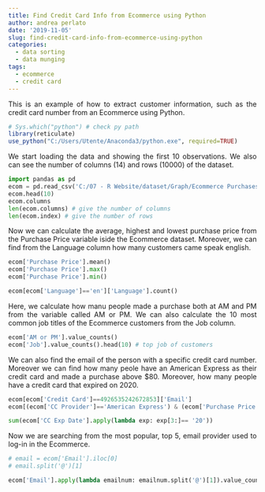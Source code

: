 ```yaml
---
title: Find Credit Card Info from Ecommerce using Python
author: andrea perlato
date: '2019-11-05'
slug: find-credit-card-info-from-ecommerce-using-python
categories:
  - data sorting
  - data munging
tags:
  - ecommerce
  - credit card
---
```


<style>
body {
text-align: justify}
</style>

This is an example of how to extract customer information, such as the credit card number from an Ecommerce using Python.

```r
# Sys.which("python") # check py path
library(reticulate)
use_python("C:/Users/Utente/Anaconda3/python.exe", required=TRUE)

```
We start loading the data and showing the first 10 observations. We also can see the number of columns (14) and rows (10000) of the dataset.

```python
import pandas as pd
ecom = pd.read_csv('C:/07 - R Website/dataset/Graph/Ecommerce Purchases')
ecom.head(10)
ecom.columns
len(ecom.columns) # give the number of columns
len(ecom.index) # give the number of rows

```

Now we can calculate the average, highest and lowest purchase price from the Purchase Price variable iside the Ecommerce dataset.
Moreover, we can find from the Language column how many customers came speak english.

```python
ecom['Purchase Price'].mean()
ecom['Purchase Price'].max()
ecom['Purchase Price'].min()

ecom[ecom['Language']=='en']['Language'].count()

```

Here, we calculate how manu people made a purchase both at AM and PM from the variable called AM or PM.
We can also calculate the 10 most common job titles of the Ecommerce customers from the Job column.

```python
ecom['AM or PM'].value_counts()
ecom['Job'].value_counts().head(10) # top job of customers

```

We can also find the email of the person with a specific credit card number. Moreover we can find how many peole have an American Express as their credit card and made a purchase above $80. Moreover, how many people have a credit card that expired on 2020.

```python
ecom[ecom['Credit Card']==4926535242672853]['Email']
ecom[(ecom['CC Provider']=='American Express') & (ecom['Purchase Price']>80)].count()

sum(ecom['CC Exp Date'].apply(lambda exp: exp[3:]== '20'))

```

Now we are searching from the most popular, top 5, email provider used to log-in in the Ecommerce.


```python
# email = ecom['Email'].iloc[0]
# email.split('@')[1]

ecom['Email'].apply(lambda emailnum: emailnum.split('@')[1]).value_counts().head(5)

```




























